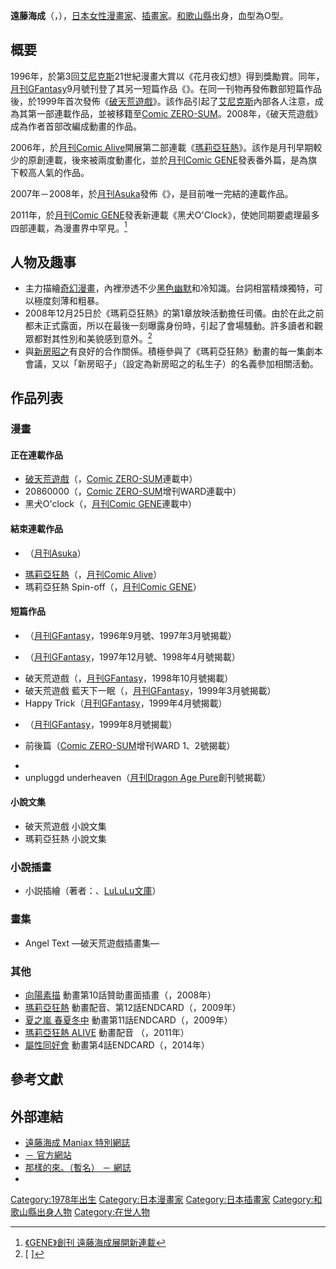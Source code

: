 {{japanese|japanese=遠藤 海成|kana=えんどう みなり|romaji=Endō Minari}}

'''遠藤海成'''（{{lang-ja|えんどう みなり}}，{{bd|1978年|3月8日|catIdx=Endou Minari}}），[[日本|日本]][[女性|女性]][[漫畫家|漫畫家]]、[[插畫家|插畫家]]。[[和歌山縣|和歌山縣]]出身，血型為O型。

== 概要 ==
1996年，於第3回[[艾尼克斯|艾尼克斯]]21世紀漫畫大賞以《花月夜幻想》得到獎勵賞。同年，[[月刊GFantasy|月刊GFantasy]]9月號刊登了其另一短篇作品《{{lang|ja|悪魔の正しい使い方}}》。在同一刊物再發佈數部短篇作品後，於1999年首次發佈《[[破天荒遊戲|破天荒遊戲]]》。該作品引起了[[艾尼克斯|艾尼克斯]]內部各人注意，成為其第一部連載作品，並被移籍至[[Comic_ZERO-SUM|Comic ZERO-SUM]]。2008年，《破天荒遊戲》成為作者首部改編成動畫的作品。

2006年，於[[月刊Comic_Alive|月刊Comic Alive]]開展第二部連載《[[瑪莉亞狂熱|瑪莉亞狂熱]]》。該作是月刊早期較少的原創連載，後來被兩度動畫化，並於[[月刊Comic_GENE|月刊Comic GENE]]發表番外篇，是為旗下較高人氣的作品。

2007年－2008年，於[[月刊Asuka|月刊Asuka]]發佈《{{lang|ja|クリア・クオリア}}》，是目前唯一完結的連載作品。

2011年，於[[月刊Comic_GENE|月刊Comic GENE]]發表新連載《黑犬O'Clock》，使她同期要處理最多四部連載，為漫畫界中罕見。<ref>[http://comic.big5.dbw.cn/system/2011/06/17/053231973.shtml 《GENE》創刊 遠藤海成展開新連載]{{dead link|date=2018年1月 |bot=InternetArchiveBot |fix-attempted=yes }}</ref>

== 人物及趣事 ==
* 主力描繪[[奇幻漫畫|奇幻漫畫]]，內裡滲透不少[[黑色幽默|黑色幽默]]和冷知識。台詞相當精煉獨特，可以極度刻薄和粗暴。
* 2008年12月25日於《瑪莉亞狂熱》的第1章放映活動擔任司儀。由於在此之前都未正式露面，所以在最後一刻曝露身份時，引起了會場騷動。許多讀者和觀眾都對其性別和美貌感到意外。<ref>[{{Cite web |url=http://news.dengeki.com/elem/000/000/130/130663/ |script-title=ja:チャペルで行われた「まりあ†ほりっく」イベント、シークレット○○に騒然 |access-date=2011-06-25 |archive-date=2013-05-26 |archive-url=https://web.archive.org/web/20130526184903/http://news.dengeki.com/elem/000/000/130/130663/ |dead-url=no }} {{lang|ja|チャペルで行われた「まりあ†ほりっく」イベント、シークレット○○に騒然}}]</ref>
* 與[[新房昭之|新房昭之]]有良好的合作關係。積極參與了《瑪莉亞狂熱》動畫的每一集劇本會議，又以「新房昭子」（設定為新房昭之的私生子）的名義參加相關活動。

== 作品列表 ==
=== 漫畫 ===
==== 正在連載作品  ==== 
* [[破天荒遊戲|破天荒遊戲]]（{{lang|ja|破天荒遊戯}}，[[Comic_ZERO-SUM|Comic ZERO-SUM]]連載中）
* 20860000（{{lang|ja|20860000（ニイマルハチロクオオルリセット）}}，[[Comic_ZERO-SUM|Comic ZERO-SUM]]增刊WARD連載中）
* 黑犬O'clock（{{lang|ja|黒犬O'clock}}，[[月刊Comic_GENE|月刊Comic GENE]]連載中）

==== 結束連載作品 ==== 
* {{lang|ja|クリア・クオリア}}（[[月刊Asuka|月刊Asuka]]）
* [[瑪莉亞狂熱|瑪莉亞狂熱]]（{{lang|ja|まりあ†ほりっく}}，[[月刊Comic_Alive|月刊Comic Alive]]）
* 瑪莉亞狂熱 Spin-off（{{lang|ja|まりあ†ほりっく Spin-off}}，[[月刊Comic_GENE|月刊Comic GENE]]）
 
==== 短篇作品 ==== 
* {{lang|ja|悪魔の正しい使い方}}（[[月刊GFantasy|月刊GFantasy]]，1996年9月號、1997年3月號揭載）
* {{lang|ja|しあわせのまほう}}（[[月刊GFantasy|月刊GFantasy]]，1997年12月號、1998年4月號揭載）
* 破天荒遊戲（{{lang|ja|破天荒遊戯}}，[[月刊GFantasy|月刊GFantasy]]，1998年10月號揭載）
* 破天荒遊戲 藍天下一眠（{{lang|ja|破天荒遊戯 青空の下に眠れ}}，[[月刊GFantasy|月刊GFantasy]]，1999年3月號揭載）
* Happy Trick（[[月刊GFantasy|月刊GFantasy]]，1999年4月號揭載）
* {{lang|ja|家に帰ろう}}（[[月刊GFantasy|月刊GFantasy]]，1999年8月號揭載）
* {{lang|ja|花をあなたに}} 前後篇（[[Comic_ZERO-SUM|Comic ZERO-SUM]]增刊WARD 1、2號揭載）
* {{lang|ja|飼い主の事情}}
* unpluggd underheaven（[[月刊Dragon_Age|月刊Dragon Age Pure]]創刊號揭載）

==== 小說文集 ====
* 破天荒遊戲 小說文集
* 瑪莉亞狂熱 小說文集

=== 小說插畫 ===
* {{lang|ja|BURAI なやつら 〜貴公子の謀略〜}} 小説插繪（著者：{{lang|ja|あまね翠}}、[[LuLuLu文庫|LuLuLu文庫]]）

=== 畫集 ===
* Angel Text ―破天荒遊戲插畫集―

=== 其他 ===
* [[向陽素描|向陽素描]] 動畫第10話贊助畫面插畫（{{lang|ja|ひだまりスケッチ×365}}，2008年）
* [[瑪莉亞狂熱|瑪莉亞狂熱]] 動畫配音、第12話ENDCARD（{{lang|ja|まりあ†ほりっく}}，2009年）
* [[夏之嵐|夏之嵐 春夏冬中]] 動畫第11話ENDCARD（{{lang|ja|夏のあらし! 〜春夏冬中〜}}，2009年）
* [[瑪莉亞狂熱|瑪莉亞狂熱 ALIVE]] 動畫配音 （{{lang|ja|まりあ†ほりっく あらいぶ}}，2011年）
* [[屬性同好會|屬性同好會]] 動畫第4話ENDCARD（{{lang|ja|ディーふらぐ!}}，2014年）

== 參考文獻 ==
{{reflist|refs=}}

== 外部連結 ==
* [https://web.archive.org/web/20090323111513/http://www.minariendou.com/blog/index.html 遠藤海成 Maniax 特別網誌]
* [https://web.archive.org/web/20100328162220/http://www.minariendou.com/index2.html {{lang|ja|ジャンクハニィ}} － 官方網站]
* [http://blog.goo.ne.jp/minakichijapon/ 那樣的來。（暫名） － 網誌] {{Wayback|url=http://blog.goo.ne.jp/minakichijapon/ |date=20160309162014 }}
* {{twitter|minakichijapon|遠藤海成（minakichijapon）}}

{{DEFAULTSORT:Endou Minari}}
[[Category:1978年出生|Category:1978年出生]]
[[Category:日本漫畫家|Category:日本漫畫家]]
[[Category:日本插畫家|Category:日本插畫家]]
[[Category:和歌山縣出身人物|Category:和歌山縣出身人物]]
[[Category:在世人物|Category:在世人物]]